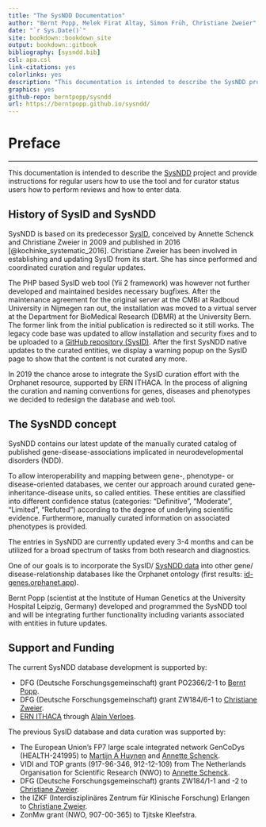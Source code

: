 ```yaml
--- 
title: "The SysNDD Documentation"
author: "Bernt Popp, Melek Firat Altay, Simon Früh, Christiane Zweier"
date: "`r Sys.Date()`"
site: bookdown::bookdown_site
output: bookdown::gitbook
bibliography: [sysndd.bib]
csl: apa.csl
link-citations: yes
colorlinks: yes
description: "This documentation is intended to describe the SysNDD project and provide instructions for regular users how to use the tool and for curator status users how to perform reviews and how to enter data"
graphics: yes
github-repo: berntpopp/sysndd
url: https://berntpopp.github.io/sysndd/
---
```


# Preface {-}

---------------------------------------

This documentation is intended to describe the [SysNDD](https://sysndd.dbmr.unibe.ch/) project and provide instructions for regular users how to use the tool and for curator status users how to perform reviews and how to enter data.



## History of SysID and SysNDD {-}

SysNDD is based on its predecessor [SysID](https://www.sysid.dbmr.unibe.ch/), conceived by Annette Schenck and Christiane Zweier in 2009 and published in 2016 [@kochinke_systematic_2016]. Christiane Zweier has been involved in establishing and updating SysID from its start. She has since performed and coordinated curation and regular updates.

The PHP based SysID web tool (Yii 2 framework) was however not further developed and maintained besides necessary bugfixes. After the maintenance agreement for the original server at the CMBI at Radboud University in Nijmegen ran out, the installation was moved to a virtual server at the Department for BioMedical Research (DBMR) at the University Bern. The former link from the initial publication is redirected so it still works. The legacy code base was updated to allow installation and security fixes and to be uploaded to a [GitHub repository (SysID)](https://github.com/berntpopp/SysID). After the first SysNDD native updates to the curated entities, we display a warning popup on the SysID page to show that the content is not curated any more.

In 2019 the chance arose to integrate the SysID curation effort with the Orphanet resource, supported by ERN ITHACA. In the process of aligning the curation and naming conventions for genes, diseases and phenotypes we decided to redesign the database and web tool.



## The SysNDD concept {-}

SysNDD contains our latest update of the manually curated catalog of published gene-disease-associations implicated in neurodevelopmental disorders (NDD).

To allow interoperability and mapping between gene-, phenotype- or disease-oriented databases, we center our approach around curated gene-inheritance-disease units, so called entities. These entities are classified into different confidence status (categories: “Definitive”, “Moderate”, “Limited”, “Refuted”) according to the degree of underlying scientific evidence. Furthermore, manually curated information on associated phenotypes is provided.

The entries in SysNDD are currently updated every 3-4 months and can be utilized for a broad spectrum of tasks from both research and diagnostics.

One of our goals is to incorporate the SysID/ [SysNDD data](https://sysndd.dbmr.unibe.ch/) into other gene/ disease-relationship databases like the Orphanet ontology (first results: [id-genes.orphanet.app](https://id-genes.orphanet.app/ithaca/)).

Bernt Popp (scientist at the Institute of Human Genetics at the University Hospital Leipzig, Germany) developed and programmed the SysNDD tool and will be integrating further functionality including variants associated with entities in future updates.



## Support and Funding {-}
The current SysNDD database development is supported by:

- DFG (Deutsche Forschungsgemeinschaft) grant PO2366/2-1 to [Bernt Popp](https://orcid.org/0000-0002-3679-1081).
- DFG (Deutsche Forschungsgemeinschaft) grant ZW184/6-1 to [Christiane Zweier](https://orcid.org/0000-0001-8002-2020).
- [ERN ITHACA](https://ern-ithaca.eu/) through [Alain Verloes](https://orcid.org/0000-0003-4819-0264).


The previous SysID database and data curation was supported by:

- The European Union’s FP7 large scale integrated network GenCoDys (HEALTH-241995) to [Martijn A Huynen](https://orcid.org/0000-0001-6189-5491) and [Annette Schenck](https://orcid.org/0000-0002-6918-3314).
- VIDI and TOP grants (917-96-346, 912-12-109) from The Netherlands Organisation for Scientific Research (NWO) to [Annette Schenck](https://orcid.org/0000-0002-6918-3314).
- DFG (Deutsche Forschungsgemeinschaft) grants ZW184/1-1 and -2 to [Christiane Zweier](https://orcid.org/0000-0001-8002-2020).
- the IZKF (Interdisziplinäres Zentrum für Klinische Forschung) Erlangen to [Christiane Zweier](https://orcid.org/0000-0001-8002-2020).
- ZonMw grant (NWO, 907-00-365) to Tjitske Kleefstra.
